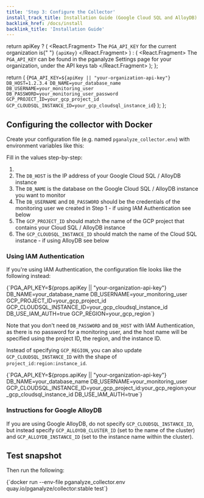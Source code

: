 ```yaml
---
title: 'Step 3: Configure the Collector'
install_track_title: Installation Guide (Google Cloud SQL and AlloyDB)
backlink_href: /docs/install
backlink_title: 'Installation Guide'
---
```



  return apiKey ? (
    <React.Fragment>
      The <code>PGA_API_KEY</code> for the current organization is{" "}
      <code>{apiKey}</code>
    </React.Fragment>
  ) : (
    <React.Fragment>
      The <code>PGA_API_KEY</code> can be found in the pganalyze Settings page
      for your organization, under the API keys tab
    </React.Fragment>
  );
};

  return (
    <CodeBlock>
      {`PGA_API_KEY=${apiKey || "your-organization-api-key"}
DB_HOST=1.2.3.4
DB_NAME=your_database_name
DB_USERNAME=your_monitoring_user
DB_PASSWORD=your_monitoring_user_password
GCP_PROJECT_ID=your_gcp_project_id
GCP_CLOUDSQL_INSTANCE_ID=your_gcp_cloudsql_instance_id`}
    </CodeBlock>
  );
};

## Configuring the collector with Docker

Create your configuration file (e.g. named `pganalyze_collector.env`) with environment variables like this:

<CollectorDotEnv apiKey={props.apiKey} />

Fill in the values step-by-step:

1. <APIKeyInstructions apiKey={props.apiKey} />
2. The `DB_HOST` is the IP address of your Google Cloud SQL / AlloyDB instance
3. The `DB_NAME` is the database on the Google Cloud SQL / AlloyDB instance you want to monitor
4. The `DB_USERNAME` and `DB_PASSWORD` should be the credentials of the monitoring user we created in Step 1 - if using IAM Authentication see below
5. The `GCP_PROJECT_ID` should match the name of the GCP project that contains your Cloud SQL / AlloyDB instance
6. The `GCP_CLOUDSQL_INSTANCE_ID` should match the name of the Cloud SQL instance - if using AlloyDB see below

### Using IAM Authentication

If you're using IAM Authentication, the configuration file looks like the following instead:

<CodeBlock>
  {`PGA_API_KEY=${props.apiKey || "your-organization-api-key"}
DB_NAME=your_database_name
DB_USERNAME=your_monitoring_user
GCP_PROJECT_ID=your_gcp_project_id
GCP_CLOUDSQL_INSTANCE_ID=your_gcp_cloudsql_instance_id
DB_USE_IAM_AUTH=true
GCP_REGION=your_gcp_region`}
</CodeBlock>

Note that you don't need `DB_PASSWORD` and `DB_HOST` with IAM Authentication, as there is no password for a monitoring user,
and the host name will be specified using the project ID, the region, and the instance ID.

Instead of specifying `GCP_REGION`, you can also update `GCP_CLOUDSQL_INSTANCE_ID` with the shape of `project_id:region:instance_id`.

<CodeBlock>
  {`PGA_API_KEY=${props.apiKey || "your-organization-api-key"}
DB_NAME=your_database_name
DB_USERNAME=your_monitoring_user
GCP_CLOUDSQL_INSTANCE_ID=your_gcp_project_id:your_gcp_region:your_gcp_cloudsql_instance_id
DB_USE_IAM_AUTH=true`}
</CodeBlock>

### Instructions for Google AlloyDB

If you are using Google AlloyDB, do not specify `GCP_CLOUDSQL_INSTANCE_ID`, but instead specify `GCP_ALLOYDB_CLUSTER_ID` (set to the name of the cluster) and `GCP_ALLOYDB_INSTANCE_ID` (set to the instance name within the cluster).

## Test snapshot

Then run the following:

<CodeBlock language="bash">
{`docker run --env-file pganalyze_collector.env quay.io/pganalyze/collector:stable test`}
</CodeBlock>

<PublicLastStepLogInsightsLink />
